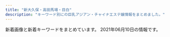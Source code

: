 ```yaml
---
title: "新大久保・高田馬場・目白"
description: "キーワード別にの巨乳アジアン・チャイナエステ嬢情報をまとめました。"
---
```


新着画像と新着キーワードをまとめています。
2021年06月10日の情報です。

<DmmAffiliateIns />
<KeywordTable
  shops={
    [
    {
        "img_links": [
            "https://static.wixstatic.com/media/71aabe_7fde48e91203411687f75bf66049b810~mv2.jpg",
            "https://static.wixstatic.com/media/80a184_a8e12af9159e4af2bbd2cf724caf4e6a~mv2.jpeg",
            "https://static.wixstatic.com/media/80a184_60e3e10d71c6473ca82f313fefc49773~mv2.png",
            "https://static.wixstatic.com/media/80a184_fc46eb4762dc45d5aaded3823ed9ff89~mv2.png",
            "https://static.wixstatic.com/media/80a184_126746405a7f40f191a12f71b777ea41~mv2.png",
            "https://static.wixstatic.com/media/80a184_ec567299218a41eeb0cb491d6a584398~mv2.png",
            "https://static.wixstatic.com/media/80a184_f4cca0709e8a42dfbc72e26393934723~mv2.jpg",
            "https://static.wixstatic.com/media/80a184_9dc0d14b20d54a71a6cb9f57217e8a32~mv2.png",
            "https://static.wixstatic.com/media/80a184_5208b825bc574a8e8c38cfed61640f7b~mv2.png",
            "https://static.wixstatic.com/media/80a184_d01c61ede293427e90b1ce25be8720c0~mv2.png",
            "https://static.wixstatic.com/media/80a184_b70a2c117ac542f79ec2a2014b642be4~mv2.png",
            "https://static.wixstatic.com/media/80a184_6f8a99a76cfa4e8cb6871f8cdc4667f5~mv2.png",
            "https://static.wixstatic.com/media/80a184_37c7b495532e44808fa932ada8728921~mv2.png",
            "https://static.wixstatic.com/media/80a184_685d8785c64448469efbaecd356f0615~mv2.jpg"
        ],
        "keywords": {},
        "url": "https://tsukinohana88.wixsite.com/index",
        "name": "\u6708\u306e\u82b1",
        "station": "JR\u65b0\u5927\u4e45\u4fdd\u99c5"
    },
    {
        "url": "http://www.harunoyume.com/",
        "img_links": [
            "http://www.harunoyume.com/images/discount.jpg",
            "http://www.harunoyume.com/images/service-image.jpg",
            "http://www.harunoyume.com/images/campaign.jpg",
            "http://www.harunoyume.com/images/covergirl.jpg"
        ],
        "name": "\u6625\u306e\u5922",
        "station": "JR\u65b0\u5927\u4e45\u4fdd\u99c5",
        "keywords": {}
    },
    {
        "img_links": [
            "http://pretty.este.work/hana.jpg",
            "http://pretty.este.work/nana.jpg",
            "http://pretty.este.work/2.jpg",
            "http://pretty.este.work/up.jpg",
            "http://pretty.este.work/news.jpg",
            "http://pretty.este.work/staff_t.jpg",
            "http://pretty.este.work/sakura.jpg",
            "http://pretty.este.work/head.jpg",
            "http://pretty.este.work/sayurin.jpg",
            "http://pretty.este.work/int1.png",
            "http://pretty.este.work/1.jpg",
            "http://pretty.este.work/interior_t.jpg",
            "http://pretty.este.work/4.jpg",
            "http://pretty.este.work/tg.jpg",
            "http://pretty.este.work/3.jpg",
            "http://pretty.este.work/rec1.png",
            "http://pretty.este.work/rec2.png",
            "http://pretty.este.work/ayumi.jpg"
        ],
        "url": "http://pretty.este.work/",
        "name": "Pretty \uff5e\u30d7\u30ea\u30c6\u30a3\u30fc\uff5e",
        "keywords": {},
        "station": "JR\u9ad8\u7530\u99ac\u5834\u99c5"
    },
    {
        "img_links": [
            "http://www.china-es.info/img/nana2.jpg",
            "http://www.china-es.info/images/sys1.jpg",
            "http://www.china-es.info/images/sys2.jpg",
            "http://www.china-es.info/images/news.jpg",
            "http://www.china-es.info/img/ringo1.jpg",
            "http://www.china-es.info/images/menu/top.jpg",
            "http://www.china-es.info/images/rec2.jpg",
            "http://www.china-es.info/images/head.jpg",
            "http://www.china-es.info/images/int4.jpg",
            "http://www.china-es.info/images/menu/interior.jpg",
            "http://www.china-es.info/images/int1.jpg",
            "http://www.china-es.info/images/mobile.jpg",
            "http://www.china-es.info/images/interior_t.jpg",
            "http://www.china-es.info/img/nana1.jpg",
            "http://www.china-es.info/images/staff_t.jpg",
            "http://www.china-es.info/images/int3.jpg",
            "http://www.china-es.info/images/menu/staff.jpg",
            "http://www.china-es.info/images/top.jpg",
            "http://www.china-es.info/images/rec1.jpg",
            "http://www.china-es.info/img/hibiki1.jpg",
            "http://www.china-es.info/images/sys3.jpg",
            "http://www.china-es.info/images/int2.jpg"
        ],
        "station": "JR\u9ad8\u7530\u99ac\u5834\u99c5\u65e9\u7a32\u7530\u53e3",
        "url": "http://www.china-es.info/",
        "keywords": {},
        "name": "Honey At Home \u30cf\u30cb\u30fc\u30a2\u30c3\u30c8\u30db\u30fc\u30e0"
    },
    {
        "keywords": {},
        "name": "\u697d\u5712",
        "img_links": [
            "http://massage-1.net/images/page_top.png",
            "http://massage-1.net/images/home/top.jpg",
            "http://massage-1.net/images/top/top_06.jpg",
            "http://massage-1.net/images/top/top_03.jpg",
            "http://massage-1.net/images/top/top_08.png",
            "http://massage-1.net/images/top/top_04.jpg",
            "http://massage-1.net/images/staff_image/staf_05a.jpg",
            "http://massage-1.net/images/top/top_02.jpg",
            "http://massage-1.net/images/top/top_01.jpg",
            "http://massage-1.net/images/top/top_05.jpg"
        ],
        "station": "JR\u9ad8\u7530\u99ac\u5834\u99c5\u65e9\u7a32\u7530\u53e3",
        "url": "http://massage-1.net/"
    },
    {
        "station": "JR\u9ad8\u7530\u99ac\u5834\u99c5",
        "img_links": [
            "http://www.aromaonly1.com/images/index_11.jpg",
            "http://www.aromaonly1.com/images/fanhui.png",
            "http://www.aromaonly1.com/uploads/5f4083d49285cbe64774b1bd70e86150.jpg",
            "http://www.aromaonly1.com/images/link_10.jpg",
            "http://www.aromaonly1.com/images/index_21.jpg",
            "http://www.aromaonly1.com/images/index_06.jpg",
            "http://www.aromaonly1.com/images/index_02.jpg",
            "http://www.aromaonly1.com/images/index_15.jpg",
            "http://www.aromaonly1.com/images/index_16.jpg",
            "http://www.aromaonly1.com/images/aromaonly1_468x60.png",
            "http://www.aromaonly1.com/images/index_05.jpg",
            "http://www.aromaonly1.com/images/index_03.jpg",
            "http://www.aromaonly1.com/images/service_11.jpg",
            "http://www.aromaonly1.com/images/index_19.jpg",
            "http://www.aromaonly1.com/images/index_08.jpg",
            "http://www.aromaonly1.com/uploads/66dc68de1f9c001b6f15d52303314efc.jpg",
            "http://www.aromaonly1.com/images/index_01.jpg",
            "http://www.aromaonly1.com/uploads/56e94a67d1aa4ea89d5f2064a387ab96.jpg",
            "http://www.aromaonly1.com/uploads/8e9e8b4d89b256773f17dff61368328c.jpg",
            "http://www.aromaonly1.com/images/index_17.jpg",
            "http://www.aromaonly1.com/images/service_10.jpg",
            "http://www.aromaonly1.com/uploads/b43afdf6c0db7020b472f89b05664984.jpg",
            "http://www.aromaonly1.com/uploads/015cba9c432d730d26583fe998534fa6.jpg",
            "http://www.aromaonly1.com/images/index_07.jpg",
            "http://www.aromaonly1.com/images/girls_10.jpg",
            "http://www.aromaonly1.com/uploads/0d74a4af5e268e3562daa56048c13906.jpg",
            "http://www.aromaonly1.com/uploads/e01fa669285bc99ba782abfd90a08bb2.jpg",
            "http://www.aromaonly1.com/images/interior_10.jpg",
            "http://www.aromaonly1.com/images/index_20.jpg",
            "http://www.aromaonly1.com/uploads/3e6ede4dd71b9611bfc0fc01fff82057.jpg",
            "http://www.aromaonly1.com/images/index_14.jpg",
            "http://www.aromaonly1.com/uploads/ac75f516de3602f2ed5de1d9e2383a35.jpg",
            "http://www.aromaonly1.com/images/index_04.jpg",
            "http://www.aromaonly1.com/uploads/2f5941103973429d3981087968a845a3.jpg",
            "http://www.aromaonly1.com/images/index_12.jpg",
            "http://www.aromaonly1.com/uploads/18799c1985ca7d1cd026808323ec51c2.jpg",
            "http://www.aromaonly1.com/uploads/39a20c0f1405de5aa73fad53492e41be.jpg",
            "http://www.aromaonly1.com/images/index_18.jpg",
            "http://www.aromaonly1.com/uploads/c24b4a66b959c50d941c227e2167e47a.jpg",
            "http://www.aromaonly1.com/my_work/images/pic1.png"
        ],
        "keywords": {
            "C": 3,
            "88": 3,
            "E": 2,
            "86": 4,
            "D": 2
        },
        "url": "http://www.aromaonly1.com/",
        "name": "NEW ONLY ONE"
    },
    {
        "url": "http://tkoi.work/",
        "keywords": {},
        "img_links": [
            "http://tkoi.work/sp/images/head.jpg",
            "http://tkoi.work/sp/images/tel.jpg",
            "http://tkoi.work/sp/menu/staff.jpg",
            "http://tkoi.work/images/ta.jpg",
            "http://tkoi.work/images/b3.jpg",
            "http://tkoi.work/images/1.jpg",
            "http://tkoi.work/images/main_footer.jpg",
            "http://tkoi.work/sp/images/int1.png",
            "http://tkoi.work/images/int2.png",
            "http://tkoi.work/img/koko1.jpg",
            "http://tkoi.work/sp/images/news.jpg",
            "http://tkoi.work/sp/img/koko1.jpg",
            "http://tkoi.work/sp/images/interior_t.png",
            "http://tkoi.work/sp/images/ac2.png",
            "http://tkoi.work/sp/images/ac1.jpg",
            "http://tkoi.work/sp/images/rec1.png",
            "http://tkoi.work/sp/img/riri1.jpg",
            "http://tkoi.work/sp/images/info.png",
            "http://tkoi.work/images/b1.jpg",
            "http://tkoi.work/images/staff_t.jpg",
            "http://tkoi.work/sp/img/ai1.jpg",
            "http://tkoi.work/sp/images/int2.png",
            "http://tkoi.work/images/news.png",
            "http://tkoi.work/img/ai1.jpg",
            "http://tkoi.work/sp/images/staff_t.png",
            "http://tkoi.work/images/sys2.png",
            "http://tkoi.work/sp/images/footer.png",
            "http://tkoi.work/img/riri1.jpg",
            "http://tkoi.work/images/sys1.png",
            "http://tkoi.work/sp/images/sys.png",
            "http://tkoi.work/images/s1.png",
            "http://tkoi.work/images/interior_t.jpg",
            "http://tkoi.work/images/4.jpg",
            "http://tkoi.work/img/mika1.jpg",
            "http://tkoi.work/images/int1.png",
            "http://tkoi.work/sp/images/info_t.jpg",
            "http://tkoi.work/sp/images/3.jpg",
            "http://tkoi.work/images/main_top.jpg",
            "http://tkoi.work/images/sm.jpg",
            "http://tkoi.work/images/head.jpg",
            "http://tkoi.work/sp/img/mika1.jpg",
            "http://tkoi.work/sp/images/1.jpg",
            "http://tkoi.work/sp/images/rec2.png",
            "http://tkoi.work/images/b2.jpg",
            "http://tkoi.work/images/mobile.jpg",
            "http://tkoi.work/sp/images/4.jpg",
            "http://tkoi.work/sp/images/newsb.png",
            "http://tkoi.work/images/2.jpg",
            "http://tkoi.work/sp/images/2.jpg",
            "http://tkoi.work/images/3.jpg",
            "http://tkoi.work/sp/menu/top.jpg"
        ],
        "station": "JR\u9ad8\u7530\u99ac\u5834\u99c5\u65e9\u7a32\u7530\u53e3",
        "name": "\u604b"
    },
    {
        "keywords": {},
        "url": "http://p-aroma.work/",
        "station": "JR\u5927\u4e45\u4fdd\u99c5\u5317\u53e3",
        "name": "\u7652\u3057\u306e\u51fa\u4f1a\u3044",
        "img_links": [
            "http://p-aroma.work/images/2.jpg",
            "http://p-aroma.work/images/3.jpg",
            "http://p-aroma.work/images/s1.png",
            "http://p-aroma.work/images/staff_t.png",
            "http://p-aroma.work/staff/kasumi.jpg",
            "http://p-aroma.work/images/s1.jpg",
            "http://p-aroma.work/img/rina1.png",
            "http://p-aroma.work/img/ayaka1.png",
            "http://p-aroma.work/images/int1.png",
            "http://p-aroma.work/staff/rina.jpg",
            "http://p-aroma.work/images/6.jpg",
            "http://p-aroma.work/images/7.jpg",
            "http://p-aroma.work/images/head.jpg",
            "http://p-aroma.work/images/interior_t.png",
            "http://p-aroma.work/img/kasumi1.png",
            "http://p-aroma.work/images/mobile.jpg",
            "http://p-aroma.work/staff/ayaka.jpg",
            "http://p-aroma.work/img/mirai1.png",
            "http://p-aroma.work/img/mayu1.png",
            "http://p-aroma.work/images/sys.png",
            "http://p-aroma.work/staff/haru.jpg",
            "http://p-aroma.work/images/s2.jpg",
            "http://p-aroma.work/images/int2.png",
            "http://p-aroma.work/img/haru1.png",
            "http://p-aroma.work/staff/mayu.jpg",
            "http://p-aroma.work/images/1.jpg",
            "http://p-aroma.work/staff/mirai.jpg",
            "http://p-aroma.work/images/4.jpg",
            "http://p-aroma.work/images/tel.jpg",
            "http://p-aroma.work/images/news.jpg"
        ]
    },
    {
        "station": "JR\u65b0\u5927\u4e45\u4fdd\u99c5",
        "img_links": [
            "http://www.enchuen.com/images/img_service02.png",
            "http://www.enchuen.com/images/h2_link01.png",
            "http://www.enchuen.com/images/interior02_s.jpg",
            "http://www.enchuen.com/images/img_aromaoil.png",
            "http://www.enchuen.com/images/h2_twitter.png",
            "http://www.enchuen.com/images/mess_footer.png",
            "http://www.enchuen.com/images/ban-tel.png",
            "http://www.enchuen.com/images/q_qa.png",
            "http://www.enchuen.com/images/h2_information.png",
            "http://www.enchuen.com/images/therapist_yume_s.jpg",
            "http://www.enchuen.com/images/therapist_noa.jpg",
            "http://www.enchuen.com/images/btn_gnavi03_no.png",
            "http://www.enchuen.com/images/therapist_yona_s.jpg",
            "http://www.enchuen.com/images/therapist_kaori.jpg",
            "http://www.enchuen.com/images/btn_gnavi05_no.png",
            "http://www.enchuen.com/images/interior01.jpg",
            "http://www.enchuen.com/images/h2_alliancegide.png",
            "http://www.enchuen.com/images/img_service07.png",
            "http://www.enchuen.com/images/top_slider1.jpg",
            "http://www.enchuen.com/images/h2_contact.png",
            "http://www.enchuen.com/images/btn_gnavi01_no.png",
            "http://www.enchuen.com/images/pagetop.png",
            "http://www.enchuen.com/images/a_qa.png",
            "http://www.enchuen.com/images/img_slider03.png",
            "http://www.enchuen.com/images/tw_footer.png",
            "http://www.enchuen.com/images/h2_alltherapist.png",
            "http://www.enchuen.com/images/h2_instagam.png",
            "http://www.enchuen.com/images/img_slider02.png",
            "http://www.enchuen.com/images/therapist_yume.jpg",
            "http://www.enchuen.com/images/img_service06.png",
            "http://www.enchuen.com/images/therapist_kaori_s.jpg",
            "http://www.enchuen.com/images/top_slider6.jpg",
            "http://www.enchuen.com/images/btn_gnavi04_no.png",
            "http://www.enchuen.com/images/h2_servicecontents.png",
            "http://www.enchuen.com/images/btn_gnavi06_no.png",
            "http://www.enchuen.com/images/icon_eng.png",
            "http://www.enchuen.com/images/h2_qa.png",
            "http://www.enchuen.com/images/top_slider4.jpg",
            "http://www.enchuen.com/images/h2_alliancegide2.png",
            "http://www.enchuen.com/images/therapist_noa_s.jpg",
            "http://www.enchuen.com/images/img_slider01.png",
            "http://www.enchuen.com/images/h2_linkban.png",
            "http://www.enchuen.com/images/mail_header.png",
            "http://www.enchuen.com/images/interior04.jpg",
            "http://www.enchuen.com/images/interior04_s.jpg",
            "http://www.enchuen.com/images/top_slider2.jpg",
            "http://www.enchuen.com/images/btn_gnavi02_no.png",
            "http://www.enchuen.com/images/icon_chi.png",
            "http://www.enchuen.com/images/top_slider5.jpg",
            "http://www.enchuen.com/images/interior03.jpg",
            "http://www.enchuen.com/images/tel_header.png",
            "http://www.enchuen.com/images/interior03_s.jpg",
            "http://www.enchuen.com/images/tw_header.png",
            "http://www.enchuen.com/images/img_service03.png",
            "http://www.enchuen.com/images/ins_footer.png",
            "http://www.enchuen.com/images/therapist_yona.jpg",
            "http://www.enchuen.com/images/ins_header.png",
            "http://www.enchuen.com/images/img_service04.png",
            "http://www.enchuen.com/images/img_service01.png",
            "http://www.enchuen.com/images/img_service05.png",
            "http://www.enchuen.com/images/img_comimgsoon.jpg",
            "http://www.enchuen.com/images/interior02.jpg",
            "http://www.enchuen.com/images/top_slider3.jpg",
            "http://www.enchuen.com/images/interior01_s.jpg"
        ],
        "url": "http://www.enchuen.com/",
        "keywords": {
            "C": 4
        },
        "name": "\u7e01\u4e2d\u7e01\uff5e\u3048\u3093\u3061\u3085\u3046\u3048\u3093\uff5e"
    },
    {
        "keywords": {
            "G": 1,
            "C": 39,
            "\u30c0\u30a4\u30ca\u30de\u30a4\u30c8": 1,
            "E": 4
        },
        "url": "https://est-hana.com/",
        "img_links": [
            "https://est-hana.com/img/girl/main/smain110138adcf1cf026681bfa9a408199a21890.jpg",
            "https://est-hana.com/img/material/accsess_picter2.jpg",
            "https://est-hana.com/img/girl/pickup/pickup20190121202926.jpg",
            "https://est-hana.com/img/girl/list/s173_list.jpg",
            "https://est-hana.com/img/girl/list/sface193e3a7504f14e2050f14cb6782d72bb46c.jpg",
            "https://est-hana.com/img/girl/pickup/topgirl20180526173824.png",
            "https://est-hana.com/img/girl/thumb/s173_1.jpg",
            "https://est-hana.com/img/material/detailwaku.png",
            "https://est-hana.com/img/girl/list/slist189e9ae2d8752cd8b9474ebd62df9909f9b.jpg",
            "https://est-hana.com/img/girl/thumb/s77_1.jpg",
            "https://est-hana.com/img/material/hosi4.png",
            "https://est-hana.com/img/girl/main/s86_1.jpg",
            "https://est-hana.com/img/material/w4.png",
            "https://est-hana.com/img/girl/main/s180_1.jpg",
            "https://est-hana.com/img/material/massap5.jpg",
            "https://est-hana.com/img/material/d10.png",
            "https://est-hana.com/img/girl/list/s163_list.jpg",
            "https://est-hana.com/img/material/topflashimg1.jpg",
            "https://est-hana.com/img/girl/thumb/s86_1.jpg",
            "https://est-hana.com/img/whatnew/20200304.jpg",
            "https://est-hana.com/img/girl/pickup/pickup20190118192257.jpg",
            "https://est-hana.com/img/girl/list/sface190e7f2a11706f93c08ab1eb76c57c0a501.jpg",
            "https://est-hana.com/img/girl/thumb/smain1102404ef9fc79e2a0a04d64b621c22a0c77.jpg",
            "https://est-hana.com/img/girl/pickup/topgirl20180308214256.png",
            "https://est-hana.com/img/girl/list/s180_list.jpg",
            "https://est-hana.com/img/girl/list/s139_list.jpg",
            "https://est-hana.com/img/material/day.png",
            "https://est-hana.com/img/material/gm1_rollout.png",
            "https://est-hana.com/img/girl/pickup/pickup20180526173711.jpg",
            "https://est-hana.com/img/girl/pickup/pickup20190227121102.jpg",
            "https://est-hana.com/img/girl/list/s86_list.jpg",
            "https://est-hana.com/img/material/top_t2.png",
            "https://est-hana.com/img/girl/pickup/pickup20180830201105.jpg",
            "https://est-hana.com/img/material/massap6.jpg",
            "https://est-hana.com/img/material/massap1.jpg",
            "https://est-hana.com/img/girl/pickup/pickup20181218104555.jpg",
            "https://est-hana.com/img/girl/list/sface189e9ae2d8752cd8b9474ebd62df9909f9b.jpg",
            "https://est-hana.com/img/girl/main/smain1911ec56c0d5cc68365ea11e2e52a40272d8.jpg",
            "https://est-hana.com/img/girl/pickup/topgirl20161016054301.png",
            "https://est-hana.com/img/girl/main/smain184149673a0eecbfdaab27d1a016ce6f4281.jpg",
            "https://est-hana.com/img/whatnew/20200401_mask.jpg",
            "https://est-hana.com/img/girl/thumb/s75_1.jpg",
            "https://est-hana.com/img/girl/list/sface191ec56c0d5cc68365ea11e2e52a40272d8.jpg",
            "https://est-hana.com/img/girl/main/smain1901e7f2a11706f93c08ab1eb76c57c0a501.jpg",
            "https://est-hana.com/img/material/massap2.jpg",
            "https://est-hana.com/img/girl/list/slist2012ba9beda1a19f1ba57dcc87485d57321.jpg",
            "https://est-hana.com/img/girl/list/slist18449673a0eecbfdaab27d1a016ce6f4281.jpg",
            "https://est-hana.com/img/girl/list/s180_face.jpg",
            "https://est-hana.com/img/girl/list/sface18449673a0eecbfdaab27d1a016ce6f4281.jpg",
            "https://est-hana.com/img/girl/list/sface110404ef9fc79e2a0a04d64b621c22a0c77.jpg",
            "https://est-hana.com/img/material/click_tel_btn.png",
            "https://est-hana.com/img/material/top_t4.png",
            "https://est-hana.com/img/material/returnbtn.png",
            "https://est-hana.com/img/girl/list/slist8365230fc40840a020ba3ed47600db4b4a.jpg",
            "https://est-hana.com/img/material/photorenew5.jpg",
            "https://est-hana.com/img/girl/thumb/smain1901e7f2a11706f93c08ab1eb76c57c0a501.jpg",
            "https://est-hana.com/img/girl/main/smain1871110bf62c88dcefca310cdc127f9b11f2.jpg",
            "https://est-hana.com/img/material/gm6_rollout.png",
            "https://est-hana.com/img/material/age.png",
            "https://est-hana.com/img/girl/pickup/pickup20191214162524.jpg",
            "https://est-hana.com/img/material/top_t3.png",
            "https://est-hana.com/img/girl/thumb/s77_2.jpg",
            "https://est-hana.com/img/girl/list/s173_face.jpg",
            "https://est-hana.com/img/girl/pickup/topgirl20140502225842.png",
            "https://est-hana.com/img/girl/thumb/smain1911ec56c0d5cc68365ea11e2e52a40272d8.jpg",
            "https://est-hana.com/img/girl/main/s173_1.jpg",
            "https://est-hana.com/img/material/photorenew1.jpg",
            "https://est-hana.com/img/material/infopanel.png",
            "https://est-hana.com/img/material/gm3_rollout.png",
            "https://est-hana.com/img/whatnew/20200401min60.jpg",
            "https://est-hana.com/img/material/top_twitter.png",
            "https://est-hana.com/img/girl/list/s75_list.jpg",
            "https://est-hana.com/img/girl/pickup/topgirl20180908131653.png",
            "https://est-hana.com/img/girl/list/s88_face.jpg",
            "https://est-hana.com/img/material/photorenew2rev1.jpg",
            "https://est-hana.com/img/material/staff_t1.png",
            "https://est-hana.com/img/girl/list/sface187386757ea62d773ca58e2457fc23b8e13.jpg",
            "https://est-hana.com/img/girl/list/s75_face.jpg",
            "https://est-hana.com/img/girl/thumb/s88_1.jpg",
            "https://est-hana.com/img/material/gm4_rollout.png",
            "https://est-hana.com/img/material/massap3.jpg",
            "https://est-hana.com/img/girl/thumb/smain110138adcf1cf026681bfa9a408199a21890.jpg",
            "https://est-hana.com/img/girl/thumb/smain18725b09cd881b1f036f9f4970616c10b474.jpg",
            "https://est-hana.com/img/girl/list/s88_list.jpg",
            "https://est-hana.com/img/girl/list/s77_face.jpg",
            "https://est-hana.com/img/girl/thumb/smain1931e3a7504f14e2050f14cb6782d72bb46c.jpg",
            "https://est-hana.com/img/girl/list/s77_list.jpg",
            "https://est-hana.com/img/material/photorenew4.jpg",
            "https://est-hana.com/img/girl/pickup/topgirl20141227182718.png",
            "https://est-hana.com/img/material/top_t2_img_rev2.jpg",
            "https://est-hana.com/img/material/systme_t1.png",
            "https://est-hana.com/img/girl/thumb/smain197153ce52e0264e81a8a42e5d3c84dd833e.jpg",
            "https://est-hana.com/img/girl/list/slist191ec56c0d5cc68365ea11e2e52a40272d8.jpg",
            "https://est-hana.com/img/girl/main/s75_1.jpg",
            "https://est-hana.com/img/girl/list/sface201dc74ab8dea78d771771d5fda7bccc989.jpg",
            "https://est-hana.com/img/girl/list/sface199a8b144d9cbd006fc9dffdf23ad77de07.jpg",
            "https://est-hana.com/img/material/staffdetail_t1.png",
            "https://est-hana.com/img/girl/pickup/pickup20190528135649.jpg",
            "https://est-hana.com/img/girl/thumb/s180_1.jpg",
            "https://est-hana.com/img/girl/thumb/s139_1.jpg",
            "https://est-hana.com/img/girl/list/sface8365230fc40840a020ba3ed47600db4b4a.jpg",
            "https://est-hana.com/img/material/sys_course3_rev1.png",
            "https://est-hana.com/img/girl/main/smain197153ce52e0264e81a8a42e5d3c84dd833e.jpg",
            "https://est-hana.com/img/girl/thumb/smain1871110bf62c88dcefca310cdc127f9b11f2.jpg",
            "https://est-hana.com/img/material/top_t6.png",
            "https://est-hana.com/img/girl/thumb/smain184249673a0eecbfdaab27d1a016ce6f4281.jpg",
            "https://est-hana.com/img/camp/camp20210601.png",
            "https://est-hana.com/img/material/sframe2014.png",
            "https://est-hana.com/img/girl/thumb/smain1912da4fa2da2e801312734721e1a44d8e19.jpg",
            "https://est-hana.com/img/girl/list/slist19753ce52e0264e81a8a42e5d3c84dd833e.jpg",
            "https://est-hana.com/img/girl/list/sface19753ce52e0264e81a8a42e5d3c84dd833e.jpg",
            "https://est-hana.com/img/material/massap7.jpg",
            "https://est-hana.com/img/material/staff_t1rev1.png",
            "https://est-hana.com/img/material/sys_etc.png",
            "https://est-hana.com/img/girl/main/s77_1.jpg",
            "https://est-hana.com/img/girl/list/slist193a69a1a063a3159e298d18b691542266d.jpg",
            "https://est-hana.com/img/girl/thumb/smain1902e7f2a11706f93c08ab1eb76c57c0a501.jpg",
            "https://est-hana.com/img/girl/main/s88_1.jpg",
            "https://est-hana.com/img/girl/list/slist19053cc33bb85f739f63e84c2ae2c41c2eb.jpg",
            "https://est-hana.com/img/girl/list/slist187110f9d5212fd19d8b8410ec6bff294e6.jpg",
            "https://est-hana.com/img/girl/thumb/s77_3.jpg",
            "https://est-hana.com/img/material/photorenew3.jpg",
            "https://est-hana.com/img/girl/thumb/s173_2.jpg",
            "https://est-hana.com/img/girl/pickup/pickup20190118192153.jpg",
            "https://est-hana.com/img/girl/list/slist110d5ce8a5906e2cdaf90af47c9395e0dff.jpg",
            "https://est-hana.com/img/material/month.png",
            "https://est-hana.com/img/girl/pickup/pickup20141227182613.jpeg",
            "https://est-hana.com/img/girl/thumb/smain19725e2ed7efe2de621955e09d12295a13ee.jpg",
            "https://est-hana.com/img/girl/pickup/topgirl20190528141109.png",
            "https://est-hana.com/img/girl/pickup/topgirl20140510202547.png",
            "https://est-hana.com/img/girl/pickup/pickup20191208191053.jpg",
            "https://est-hana.com/img/material/sys_course1_rev2.png",
            "https://est-hana.com/img/girl/thumb/smain1891e9ae2d8752cd8b9474ebd62df9909f9b.jpg",
            "https://est-hana.com/img/girl/list/slist199a8b144d9cbd006fc9dffdf23ad77de07.jpg",
            "https://est-hana.com/img/material/top_t5.png",
            "https://est-hana.com/img/girl/main/smain1891e9ae2d8752cd8b9474ebd62df9909f9b.jpg",
            "https://est-hana.com/img/material/accsess_station.png",
            "https://est-hana.com/img/girl/main/smain1931e3a7504f14e2050f14cb6782d72bb46c.jpg",
            "https://est-hana.com/img/girl/list/s139_face.jpg",
            "https://est-hana.com/img/material/gm5_rollout.png",
            "https://est-hana.com/img/girl/thumb/smain1913da4fa2da2e801312734721e1a44d8e19.jpg",
            "https://est-hana.com/img/material/sys_option.png",
            "https://est-hana.com/img/girl/list/s163_face.jpg",
            "https://est-hana.com/img/material/massap4.jpg",
            "https://est-hana.com/img/material/systme_t2.png",
            "https://est-hana.com/img/material/line1.png",
            "https://est-hana.com/img/material/sys_course2_rev2.png",
            "https://est-hana.com/img/material/hosi5.png",
            "https://est-hana.com/img/girl/main/s139_1.jpg",
            "https://est-hana.com/img/girl/list/s86_face.jpg",
            "https://est-hana.com/img/girl/thumb/smain184149673a0eecbfdaab27d1a016ce6f4281.jpg",
            "https://est-hana.com/img/girl/thumb/smain193281777917c863b2cd265723b9cb5a3c32.jpg",
            "https://est-hana.com/img/material/massa_t1.png",
            "https://est-hana.com/img/material/m6.png",
            "https://est-hana.com/img/material/gm2_rollout.png"
        ],
        "station": "JR\u5927\u4e45\u4fdd\u99c5\u5317\u53e3",
        "name": "\u82b1"
    },
    {
        "img_links": [
            "http://aes-salon.com/scdl/staff/10731.jpg",
            "http://aes-salon.com/img/access/road2.jpg",
            "http://aes-salon.com/img/ttl_staff.png",
            "http://aes-salon.com/scdl/staff/10571mb.jpg",
            "http://aes-salon.com/scdl/staff/10691.jpg",
            "http://aes-salon.com/scdl/staff/10341.jpg",
            "http://aes-salon.com/scdl/staff/10122.jpg",
            "http://aes-salon.com/scdl/staff/10591mb.jpg",
            "http://aes-salon.com/scdl/staff/10651.jpg",
            "http://aes-salon.com/scdl/staff/10471.jpg",
            "http://aes-salon.com/img/ttl_att.png",
            "http://aes-salon.com/scdl/staff/10501.jpg",
            "http://aes-salon.com/scdl/staff/10291mb.jpg",
            "http://aes-salon.com/scdl/staff/10621mb.jpg",
            "http://aes-salon.com/scdl/staff/10701mb.jpg",
            "http://aes-salon.com/img/access/road1.jpg",
            "http://aes-salon.com/scdl/staff/10562.jpg",
            "http://aes-salon.com/img/access/road4.jpg",
            "http://aes-salon.com/scdl/staff/10721.jpg",
            "http://aes-salon.com/img/ttl_mobile.jpg",
            "http://aes-salon.com/scdl/staff/10631mb.jpg",
            "http://aes-salon.com/scdl/staff/10121mb.jpg",
            "http://aes-salon.com/scdl/staff/10091.jpg",
            "http://aes-salon.com/scdl/staff/10462.jpg",
            "http://aes-salon.com/scdl/staff/10441.jpg",
            "http://aes-salon.com/scdl/staff/10502.jpg",
            "http://aes-salon.com/scdl/staff/10691mb.jpg",
            "http://aes-salon.com/scdl/staff/10511mb.jpg",
            "http://aes-salon.com/scdl/staff/10092.jpg",
            "http://aes-salon.com/img/access/roaddm.png",
            "http://aes-salon.com/scdl/staff/10721mb.jpg",
            "http://aes-salon.com/i/files/homeimg.jpg",
            "http://aes-salon.com/scdl/staff/10411mb.jpg",
            "http://aes-salon.com/scdl/staff/10291.jpg",
            "http://aes-salon.com/scdl/staff/10661mb.jpg",
            "http://aes-salon.com/scdl/staff/10711.jpg",
            "http://aes-salon.com/scdl/staff/10731mb.jpg",
            "http://aes-salon.com/scdl/staff/10121.jpg",
            "http://aes-salon.com/pic/top2.jpg",
            "http://aes-salon.com/scdl/staff/10641.jpg",
            "http://aes-salon.com/scdl/staff/10561mb.jpg",
            "http://aes-salon.com/scdl/staff/10601.jpg",
            "http://aes-salon.com/pic/top1.jpg",
            "http://aes-salon.com/scdl/staff/10661.jpg",
            "http://aes-salon.com/scdl/staff/10694.jpg",
            "http://aes-salon.com/scdl/staff/10601mb.jpg",
            "http://aes-salon.com/scdl/staff/10292.jpg",
            "http://aes-salon.com/pic/head.jpg",
            "http://aes-salon.com/scdl/staff/10693.jpg",
            "http://aes-salon.com/scdl/staff/10671mb.jpg",
            "http://aes-salon.com/scdl/staff/10091mb.jpg",
            "http://aes-salon.com/scdl/staff/10592.jpg",
            "http://aes-salon.com/img/system/campaign.jpg",
            "http://aes-salon.com/scdl/staff/10461.jpg",
            "http://aes-salon.com/scdl/staff/10351.jpg",
            "http://aes-salon.com/scdl/staff/10083.jpg",
            "http://aes-salon.com/scdl/staff/10412.jpg",
            "http://aes-salon.com/img/ttl_bekan.jpg",
            "http://aes-salon.com/scdl/staff/10641mb.jpg",
            "http://aes-salon.com/scdl/staff/10081mb.jpg",
            "http://aes-salon.com/scdl/staff/10341mb.jpg",
            "http://aes-salon.com/scdl/staff/10701.jpg",
            "http://aes-salon.com/img/access/road3.jpg",
            "http://aes-salon.com/scdl/staff/10081.jpg",
            "http://aes-salon.com/img/ttl_sister.png",
            "http://aes-salon.com/scdl/staff/10082.jpg",
            "http://aes-salon.com/scdl/staff/10711mb.jpg",
            "http://aes-salon.com/scdl/staff/10692.jpg",
            "http://aes-salon.com/scdl/staff/10461mb.jpg",
            "http://aes-salon.com/scdl/staff/10571.jpg",
            "http://aes-salon.com/scdl/staff/10671.jpg",
            "http://aes-salon.com/scdl/staff/10411.jpg",
            "http://aes-salon.com/scdl/staff/10631.jpg",
            "http://aes-salon.com/scdl/staff/10563.jpg",
            "http://aes-salon.com/img/ttl_nouka.jpg",
            "http://aes-salon.com/scdl/staff/10621.jpg",
            "http://aes-salon.com/scdl/staff/10441mb.jpg",
            "http://aes-salon.com/scdl/staff/10472.jpg",
            "http://aes-salon.com/img/ttl_attbnr.jpg",
            "http://aes-salon.com/scdl/staff/10342.jpg",
            "http://aes-salon.com/scdl/staff/10591.jpg",
            "http://aes-salon.com/scdl/staff/10602.jpg",
            "http://aes-salon.com/scdl/staff/10501mb.jpg",
            "http://aes-salon.com/scdl/staff/10471mb.jpg",
            "http://aes-salon.com/scdl/staff/10651mb.jpg",
            "http://aes-salon.com/scdl/staff/10351mb.jpg",
            "http://aes-salon.com/scdl/staff/10511.jpg",
            "http://aes-salon.com/scdl/staff/10561.jpg"
        ],
        "url": "http://aes-salon.com/",
        "keywords": {
            "C": 38
        },
        "station": "JR\u5927\u4e45\u4fdd\u99c5\u5317\u53e3",
        "name": "Lovely Heart"
    },
    {
        "url": "http://familiar.ests.jp/",
        "name": "\u99ac\u5834one",
        "station": "JR\u9ad8\u7530\u99ac\u5834\u99c5\u65e9\u7a32\u7530\u53e3",
        "keywords": {
            "C": 14,
            "83": 3,
            "86": 3
        },
        "img_links": [
            "http://familiar.ests.jp/images/s_staff.png",
            "http://familiar.ests.jp/photos/sites/33/2019/07/2019073009094778.jpg",
            "http://familiar.ests.jp/photos/sites/33/2020/10/2020101901153954.jpg",
            "http://familiar.ests.jp/photos/sites/33/2019/09/2019092718554568.jpg",
            "http://familiar.ests.jp/photos/sites/33/2020/10/2020101409554799.jpg",
            "http://familiar.ests.jp/photos/sites/33/2019/09/2019092718570723.jpg",
            "http://familiar.ests.jp/images/mobile.jpg",
            "http://familiar.ests.jp/images/bian.jpg",
            "http://familiar.ests.jp/images/s_link.png",
            "http://familiar.ests.jp/images/nei_bj1.png",
            "http://familiar.ests.jp/images/staff_bj4s.png",
            "http://familiar.ests.jp/images/service.jpg",
            "http://familiar.ests.jp/images/news.png",
            "http://familiar.ests.jp/images/staff_bj1s.png",
            "http://familiar.ests.jp/images/acc.png",
            "http://familiar.ests.jp/images/top.jpg",
            "http://familiar.ests.jp/photos/sites/33/2019/09/2019092318545965.jpg"
        ]
    },
    {
        "keywords": {},
        "url": "http://familiar.tyo.cm/",
        "img_links": [],
        "station": "JR\u65b0\u5927\u4e45\u4fdd\u99c5",
        "name": "Familiar\u30fb\u30d5\u30a1\u30df\u30ea\u30fc\u30a2"
    },
    {
        "station": "JR\u5927\u4e45\u4fdd\u99c5\u5317\u53e3",
        "img_links": [],
        "name": "Rabenda\u30fb\u30e9\u30d9\u30f3\u30c0\u30fc",
        "keywords": {},
        "url": "http://gogonoheya.ies.fun/"
    },
    {
        "url": "http://www.kity.work/",
        "img_links": [
            "http://www.kity.work/images/tel.jpg",
            "http://www.kity.work/images/interior_t.jpg",
            "http://www.kity.work/img/aoi2.jpg",
            "http://www.kity.work/images/up.jpg",
            "http://www.kity.work/staff/erina.jpg",
            "http://www.kity.work/images/7.jpg",
            "http://www.kity.work/staff/aoi.jpg",
            "http://www.kity.work/images/s1.png",
            "http://www.kity.work/img/aoi1.jpg",
            "http://www.kity.work/img/erina2.jpg",
            "http://www.kity.work/images/sys.jpg",
            "http://www.kity.work/images/news.jpg",
            "http://www.kity.work/images/s2.jpg",
            "http://www.kity.work/img/sara2.jpg",
            "http://www.kity.work/img/nana1.jpg",
            "http://www.kity.work/img/yuka1.jpg",
            "http://www.kity.work/images/s1.jpg",
            "http://www.kity.work/images/5.jpg",
            "http://www.kity.work/images/6.jpg",
            "http://www.kity.work/images/staff_t.jpg",
            "http://www.kity.work/staff/nana.jpg",
            "http://www.kity.work/images/3.jpg",
            "http://www.kity.work/images/1.jpg",
            "http://www.kity.work/staff/sara.jpg",
            "http://www.kity.work/images/ac2.jpg",
            "http://www.kity.work/img/erina1.jpg",
            "http://www.kity.work/images/head.jpg",
            "http://www.kity.work/staff/yuka.jpg",
            "http://www.kity.work/img/yuka2.jpg",
            "http://www.kity.work/img/sara1.jpg",
            "http://www.kity.work/images/int1.jpg",
            "http://www.kity.work/images/tg.jpg",
            "http://www.kity.work/images/int2.jpg"
        ],
        "station": "JR\u9ad8\u7530\u99ac\u5834\u99c5\u65e9\u7a32\u7530\u53e3",
        "name": "\u98a8\u96c5\u5802 \uff5e\u3075\u3046\u304c\u3069\u3046\uff5e",
        "keywords": {}
    },
    {
        "img_links": [
            "http://aes-treat.com/scdl/staff/11041mb.jpg",
            "http://aes-treat.com/scdl/staff/10681mb.jpg",
            "http://aes-treat.com/scdl/staff/10971mb.jpg",
            "http://aes-treat.com/img/ttl_att.png",
            "http://aes-treat.com/scdl/staff/10811mb.jpg",
            "http://aes-treat.com/scdl/staff/10171mb.jpg",
            "http://aes-treat.com/scdl/staff/11161mb.jpg",
            "http://aes-treat.com/scdl/staff/11162.jpg",
            "http://aes-treat.com/img/ttl_staff.png",
            "http://aes-treat.com/scdl/staff/10842.jpg",
            "http://aes-treat.com/img/ttl_mobile.jpg",
            "http://aes-treat.com/scdl/staff/11201mb.jpg",
            "http://aes-treat.com/scdl/staff/11101.jpg",
            "http://aes-treat.com/scdl/staff/10721mb.jpg",
            "http://aes-treat.com/scdl/staff/10721.jpg",
            "http://aes-treat.com/scdl/staff/10891.jpg",
            "http://aes-treat.com/img/ttl_attbnr.jpg",
            "http://aes-treat.com/scdl/staff/10941mb.jpg",
            "http://aes-treat.com/scdl/staff/10972.jpg",
            "http://aes-treat.com/scdl/staff/10651.jpg",
            "http://aes-treat.com/scdl/staff/11081mb.jpg",
            "http://aes-treat.com/pic/top1.jpg",
            "http://aes-treat.com/scdl/staff/10891mb.jpg",
            "http://aes-treat.com/scdl/staff/10171.jpg",
            "http://aes-treat.com/scdl/staff/11111mb.jpg",
            "http://aes-treat.com/scdl/staff/11161.jpg",
            "http://aes-treat.com/scdl/staff/11091mb.jpg",
            "http://aes-treat.com/img/ttl_nouka.jpg",
            "http://aes-treat.com/scdl/staff/11081.jpg",
            "http://aes-treat.com/scdl/staff/11091.jpg",
            "http://aes-treat.com/scdl/staff/11101mb.jpg",
            "http://aes-treat.com/scdl/staff/10861.jpg",
            "http://aes-treat.com/scdl/staff/11201.jpg",
            "http://aes-treat.com/scdl/staff/10771mb.jpg",
            "http://aes-treat.com/img/ttl_sister.png",
            "http://aes-treat.com/scdl/staff/10861mb.jpg",
            "http://aes-treat.com/scdl/staff/10901mb.jpg",
            "http://aes-treat.com/scdl/staff/11041.jpg",
            "http://aes-treat.com/scdl/staff/10651mb.jpg",
            "http://aes-treat.com/scdl/staff/10841mb.jpg",
            "http://aes-treat.com/scdl/staff/11121mb.jpg",
            "http://aes-treat.com/scdl/staff/10841.jpg",
            "http://aes-treat.com/scdl/staff/10681.jpg",
            "http://aes-treat.com/scdl/staff/10941.jpg",
            "http://aes-treat.com/scdl/staff/11151.jpg",
            "http://aes-treat.com/scdl/staff/11111.jpg",
            "http://aes-treat.com/scdl/staff/11051mb.jpg",
            "http://aes-treat.com/pic/head.jpg",
            "http://aes-treat.com/scdl/staff/10981mb.jpg",
            "http://aes-treat.com/scdl/staff/11191mb.jpg",
            "http://aes-treat.com/scdl/staff/11191.jpg",
            "http://aes-treat.com/scdl/staff/11051.jpg",
            "http://aes-treat.com/scdl/staff/11131.jpg",
            "http://aes-treat.com/i/files/homeimg.jpg",
            "http://aes-treat.com/scdl/staff/11121.jpg",
            "http://aes-treat.com/scdl/staff/11211.jpg",
            "http://aes-treat.com/pic/top2.jpg",
            "http://aes-treat.com/scdl/staff/10902.jpg",
            "http://aes-treat.com/img/system/campaign.jpg",
            "http://aes-treat.com/scdl/staff/10971.jpg",
            "http://aes-treat.com/scdl/staff/11211mb.jpg",
            "http://aes-treat.com/scdl/staff/11131mb.jpg",
            "http://aes-treat.com/scdl/staff/10811.jpg",
            "http://aes-treat.com/scdl/staff/10981.jpg",
            "http://aes-treat.com/scdl/staff/10771.jpg",
            "http://aes-treat.com/scdl/staff/11151mb.jpg",
            "http://aes-treat.com/scdl/staff/10901.jpg"
        ],
        "keywords": {
            "C": 37
        },
        "url": "http://aes-treat.com/",
        "station": "JR\u5927\u4e45\u4fdd\u99c5\u5317\u53e3",
        "name": "Lovely Heart \u5927\u4e45\u4fdd\u5225\u9928"
    },
    {
        "station": "\u65b0\u5927\u4e45\u4fdd\u99c5",
        "url": "http://www.e-candy.work/",
        "name": "Lui\uff5e\u30eb\u30a4\uff5e",
        "img_links": [
            "http://www.e-candy.work/images/int1.png",
            "http://www.e-candy.work/images/9.jpg",
            "http://www.e-candy.work/img/nana1.jpg",
            "http://www.e-candy.work/images/s1.png",
            "http://www.e-candy.work/images/sys1.jpg",
            "http://www.e-candy.work/img/haruka1.jpg",
            "http://www.e-candy.work/images/int2.png",
            "http://www.e-candy.work/img/aya1.jpg",
            "http://www.e-candy.work/images/staff_t.png",
            "http://www.e-candy.work/img/hana1.jpg",
            "http://www.e-candy.work/images/8.jpg",
            "http://www.e-candy.work/images/head.jpg",
            "http://www.e-candy.work/img/risa1.jpg",
            "http://www.e-candy.work/img/mimi1.jpg",
            "http://www.e-candy.work/images/11.jpg",
            "http://www.e-candy.work/images/1.jpg",
            "http://www.e-candy.work/images/sys2.jpg",
            "http://www.e-candy.work/images/6.jpg",
            "http://www.e-candy.work/images/info.png",
            "http://www.e-candy.work/images/mobile.jpg",
            "http://www.e-candy.work/images/sys3.png",
            "http://www.e-candy.work/img/miki1.jpg",
            "http://www.e-candy.work/img/rina1.jpg",
            "http://www.e-candy.work/images/newface.png",
            "http://www.e-candy.work/images/12.jpg",
            "http://www.e-candy.work/images/5.jpg",
            "http://www.e-candy.work/img/nami1.jpg",
            "http://www.e-candy.work/images/10.jpg",
            "http://www.e-candy.work/img/ai1.jpg",
            "http://www.e-candy.work/images/news.jpg",
            "http://www.e-candy.work/img/yui1.jpg",
            "http://www.e-candy.work/images/4.jpg",
            "http://www.e-candy.work/images/interior_t.png",
            "http://www.e-candy.work/images/3.jpg",
            "http://www.e-candy.work/images/tel.jpg",
            "http://www.e-candy.work/images/7.jpg"
        ],
        "keywords": {}
    },
    {
        "url": "http://esthe.top/",
        "img_links": [
            "http://esthe.top/images/staff_images/staff_010a.jpg",
            "http://esthe.top/images/index_02.jpg",
            "http://esthe.top/images/an_2_03.jpg",
            "http://esthe.top/images/staff_images/staff_04b.jpg",
            "http://esthe.top/images/an_2_05.jpg",
            "http://esthe.top/images/acs_ima/access-01.jpg",
            "http://esthe.top/images/demo/slider/tooltips/slide3.png",
            "http://esthe.top/images/demo/slider/tooltips/slide5.png",
            "http://esthe.top/images/an_1_05.jpg",
            "http://esthe.top/images/demo/slider/tooltips/slide4.png",
            "http://esthe.top/images/an_2_04.jpg",
            "http://esthe.top/images/an_2_07.jpg",
            "http://esthe.top/images/an_1_07.jpg",
            "http://esthe.top/images/staff_images/staff_07a.jpg",
            "http://esthe.top/images/an_1_02.jpg",
            "http://esthe.top/images/demo/slider/images/slide4.png",
            "http://esthe.top/images/staff_images/staff_01b.jpg",
            "http://esthe.top/images/staff_images/staff_09b.jpg",
            "http://esthe.top/images/room_images/gallery-04.jpg",
            "http://esthe.top/images/Bottom_01.jpg",
            "http://esthe.top/images/demo/slider/images/slide2.png",
            "http://esthe.top/images/staff_images/staff_012a.jpg",
            "http://esthe.top/images/an_1_04.jpg",
            "http://esthe.top/images/room_images/index-02.jpg",
            "http://esthe.top/images/acs_ima/access-02.jpg",
            "http://esthe.top/images/an_2_06.jpg",
            "http://esthe.top/images/staff_images/staff_010b.jpg",
            "http://esthe.top/images/staff_images/staff_013a.jpg",
            "http://esthe.top/images/acs_ima/access-03.jpg",
            "http://esthe.top/images/staff_images/staff_09a.jpg",
            "http://esthe.top/images/demo/slider/images/slide5.png",
            "http://esthe.top/images/QRcode.jpg",
            "http://esthe.top/images/staff_images/staff_014a.jpg",
            "http://esthe.top/images/an_2_02.jpg",
            "http://esthe.top/images/demo/slider/tooltips/slide1.png",
            "http://esthe.top/images/room_images/gallery-03.jpg",
            "http://esthe.top/images/Bottom_02.jpg",
            "http://esthe.top/images/demo/slider/images/slide3.png",
            "http://esthe.top/images/room_images/index-01.jpg",
            "http://esthe.top/images/room_images/gallery-02.jpg",
            "http://esthe.top/images/staff_images/staff_07b.jpg",
            "http://esthe.top/images/room_images/gallery-05.jpg",
            "http://esthe.top/images/demo/slider/images/slide1.png",
            "http://esthe.top/images/room_images/gallery-06.jpg",
            "http://esthe.top/images/staff_images/staff_01a.jpg",
            "http://esthe.top/images/an_1_03.jpg",
            "http://esthe.top/images/an_1_06.jpg",
            "http://esthe.top/images/demo/slider/tooltips/slide2.png",
            "http://esthe.top/images/acs_ima/access-04.jpg",
            "http://esthe.top/images/room_images/gallery-01.jpg",
            "http://esthe.top/images/staff_images/staff_04a.jpg"
        ],
        "keywords": {},
        "name": "RAN\uff5e\u30e9\u30f3\uff5e",
        "station": "JR\u9ad8\u7530\u99ac\u5834\u99c5\u6771\u53e3"
    },
    {
        "url": "https://www.cocoro556.in/",
        "name": "COCORO",
        "station": "JR\u5927\u4e45\u4fdd\u99c5\u5317\u53e3",
        "img_links": [
            "https://www.cocoro556.in/img/material/photost3rev1.png",
            "https://www.cocoro556.in/img/girl/main/smain126142f85375ac3eb532582567360874d2d6.jpg",
            "https://www.cocoro556.in/img/material/photost5.png",
            "https://www.cocoro556.in/img/material/top_t4.png",
            "https://www.cocoro556.in/img/girl/thumb/smain1461f806d031a1244ccfaa8b4d307f6ef6d7.jpg",
            "https://www.cocoro556.in/img/girl/thumb/smain1491773ceed1a7cd35919e9c6866285fb943.jpg",
            "https://www.cocoro556.in/img/material/ftel.png",
            "https://www.cocoro556.in/img/material/p2_t2_subt4.png",
            "https://www.cocoro556.in/img/material/top_t1.png",
            "https://www.cocoro556.in/img/material/p2_t2_subt5.png",
            "https://www.cocoro556.in/img/girl/list/slist1666b52cc464ee28ef5cf18bb2b1e5be8c2.jpg",
            "https://www.cocoro556.in/img/material/photost2rev1.png",
            "https://www.cocoro556.in/img/girl/main/smain1491773ceed1a7cd35919e9c6866285fb943.jpg",
            "https://www.cocoro556.in/img/material/gm6_rollout.png",
            "https://www.cocoro556.in/img/girl/thumb/smain1672d805234c8fbb465b0ed26b0a1e25b455.jpg",
            "https://www.cocoro556.in/img/material/accminimgrev1.jpg",
            "https://www.cocoro556.in/img/material/photost7.png",
            "https://www.cocoro556.in/img/girl/list/slist142b75436b0012f83588e08b8d8eb48c8c2.jpg",
            "https://www.cocoro556.in/img/material/p2_t2_subt3.png",
            "https://www.cocoro556.in/img/girl/thumb/smain1462f806d031a1244ccfaa8b4d307f6ef6d7.jpg",
            "https://www.cocoro556.in/img/material/p6_t3.png",
            "https://www.cocoro556.in/img/material/age_rollout.png",
            "https://www.cocoro556.in/img/material/pd_number.png",
            "https://www.cocoro556.in/img/girl/list/slist16435ee9e4407f412c3d2708030a189f1c0.jpg",
            "https://www.cocoro556.in/img/girl/main/smain1441346e3df3ff1cef1386c89c6ba9e9f72e.jpg",
            "https://www.cocoro556.in/img/camp/camp20210601.jpg",
            "https://www.cocoro556.in/img/material/p2_t2_sub_m1_1.png",
            "https://www.cocoro556.in/img/girl/thumb/smain126142f85375ac3eb532582567360874d2d6.jpg",
            "https://www.cocoro556.in/img/girl/thumb/smain1493773ceed1a7cd35919e9c6866285fb943.jpg",
            "https://www.cocoro556.in/img/material/p3_1_t1.png",
            "https://www.cocoro556.in/img/material/gm4_rollout.png",
            "https://www.cocoro556.in/img/material/gm6_rollover.png",
            "https://www.cocoro556.in/img/material/top_t3_subt1.png",
            "https://www.cocoro556.in/img/girl/thumb/smain1673d805234c8fbb465b0ed26b0a1e25b455.jpg",
            "https://www.cocoro556.in/img/material/photost6.png",
            "https://www.cocoro556.in/img/material/p2_t2_subt1.png",
            "https://www.cocoro556.in/img/material/p2_t2_subt5_m1.png",
            "https://www.cocoro556.in/img/material/p6_t1.png",
            "https://www.cocoro556.in/img/girl/thumb/smain16626b52cc464ee28ef5cf18bb2b1e5be8c2.jpg",
            "https://www.cocoro556.in/img/material/gm3_rollover.png",
            "https://www.cocoro556.in/img/material/gm1_rollover.png",
            "https://www.cocoro556.in/img/material/photost4rev1.png",
            "https://www.cocoro556.in/img/girl/thumb/smain1671d805234c8fbb465b0ed26b0a1e25b455.jpg",
            "https://www.cocoro556.in/img/material/p2_t2_subt5_m2.png",
            "https://www.cocoro556.in/img/girl/thumb/smain1423ae12bc52cc115b3190fbe6a84a8ffa74.jpg",
            "https://www.cocoro556.in/img/material/leftinfo.png",
            "https://www.cocoro556.in/img/material/p2_t2.png",
            "https://www.cocoro556.in/img/girl/list/slist12642f85375ac3eb532582567360874d2d6.jpg",
            "https://www.cocoro556.in/img/girl/thumb/smain1421b75436b0012f83588e08b8d8eb48c8c2.jpg",
            "https://www.cocoro556.in/img/material/gm5_rollover.png",
            "https://www.cocoro556.in/img/material/pd_st1.png",
            "https://www.cocoro556.in/img/girl/thumb/smain1542a1f8e548a2959236fdd0e7abcde80ac7.jpg",
            "https://www.cocoro556.in/img/girl/main/smain1461f806d031a1244ccfaa8b4d307f6ef6d7.jpg",
            "https://www.cocoro556.in/img/camp/camp20210403short.jpg",
            "https://www.cocoro556.in/img/girl/thumb/smain126242f85375ac3eb532582567360874d2d6.jpg",
            "https://www.cocoro556.in/img/girl/thumb/smain1543ab2e0ee9f9fde8103e9fe80e33b07761.jpg",
            "https://www.cocoro556.in/img/material/p6_t2_subt1.png",
            "https://www.cocoro556.in/img/material/pd_st3.png",
            "https://www.cocoro556.in/img/girl/thumb/smain1422b75436b0012f83588e08b8d8eb48c8c2.jpg",
            "https://www.cocoro556.in/img/material/top_t2.png",
            "https://www.cocoro556.in/img/material/p5_t1.png",
            "https://www.cocoro556.in/img/material/gm5_rollout.png",
            "https://www.cocoro556.in/img/material/pageheaderimg3.jpg",
            "https://www.cocoro556.in/img/girl/thumb/smain16636b52cc464ee28ef5cf18bb2b1e5be8c2.jpg",
            "https://www.cocoro556.in/img/girl/list/slist149a7ba2e87eeed7d2ede49599bc2037647.jpg",
            "https://www.cocoro556.in/img/girl/thumb/smain1443346e3df3ff1cef1386c89c6ba9e9f72e.jpg",
            "https://www.cocoro556.in/img/material/pageheaderimg2.jpg",
            "https://www.cocoro556.in/img/material/top_t3_imgrev1.jpg",
            "https://www.cocoro556.in/img/material/gm2_rollout.png",
            "https://www.cocoro556.in/img/material/gm2_rollover.png",
            "https://www.cocoro556.in/img/girl/main/smain16616b52cc464ee28ef5cf18bb2b1e5be8c2.jpg",
            "https://www.cocoro556.in/img/material/gm1_rollout.png",
            "https://www.cocoro556.in/img/material/photost1.png",
            "https://www.cocoro556.in/img/girl/list/slist154a1f8e548a2959236fdd0e7abcde80ac7.jpg",
            "https://www.cocoro556.in/img/material/gm3_rollout.png",
            "https://www.cocoro556.in/img/material/pageheaderimg1.jpg",
            "https://www.cocoro556.in/img/material/p6_t2.png",
            "https://www.cocoro556.in/img/camp/camp20210501premium.jpg",
            "https://www.cocoro556.in/img/material/mobilesite.png",
            "https://www.cocoro556.in/img/material/p2_t2_subt2.png",
            "https://www.cocoro556.in/img/material/p2_t2_sub_m1_3.png",
            "https://www.cocoro556.in/img/material/p2_t2_subt4_m1.png",
            "https://www.cocoro556.in/img/girl/main/smain1671d805234c8fbb465b0ed26b0a1e25b455.jpg",
            "https://www.cocoro556.in/img/girl/thumb/smain1441346e3df3ff1cef1386c89c6ba9e9f72e.jpg",
            "https://www.cocoro556.in/img/girl/thumb/smain16616b52cc464ee28ef5cf18bb2b1e5be8c2.jpg",
            "https://www.cocoro556.in/img/material/pd_st2.png",
            "https://www.cocoro556.in/img/girl/thumb/smain126332fd72809eba38056753c1720b05d8d5.jpg",
            "https://www.cocoro556.in/img/girl/list/slist167f0b4414b94d2c934624a47b21815ef54.jpg",
            "https://www.cocoro556.in/img/girl/thumb/smain1442346e3df3ff1cef1386c89c6ba9e9f72e.jpg",
            "https://www.cocoro556.in/img/material/p2_t2_sub_m1_2.png",
            "https://www.cocoro556.in/img/material/p3_t1.png",
            "https://www.cocoro556.in/img/girl/main/smain1541a1f8e548a2959236fdd0e7abcde80ac7.jpg",
            "https://www.cocoro556.in/img/girl/list/slist146f806d031a1244ccfaa8b4d307f6ef6d7.jpg",
            "https://www.cocoro556.in/img/girl/main/smain1421b75436b0012f83588e08b8d8eb48c8c2.jpg",
            "https://www.cocoro556.in/img/girl/thumb/smain14634879628e490d1ecf1cd7a9d727569f95.jpg",
            "https://www.cocoro556.in/img/material/pageheaderimg4.jpg",
            "https://www.cocoro556.in/img/material/p6_t3_subt1.png",
            "https://www.cocoro556.in/img/girl/list/slist144346e3df3ff1cef1386c89c6ba9e9f72e.jpg",
            "https://www.cocoro556.in/img/girl/thumb/smain1541a1f8e548a2959236fdd0e7abcde80ac7.jpg",
            "https://www.cocoro556.in/img/material/top_t3.png",
            "https://www.cocoro556.in/img/girl/thumb/smain14922dea5bdda380e76839c012ab24bd9f82.jpg",
            "https://www.cocoro556.in/img/girl/thumb/smain164135ee9e4407f412c3d2708030a189f1c0.jpg",
            "https://www.cocoro556.in/img/girl/main/smain164135ee9e4407f412c3d2708030a189f1c0.jpg"
        ],
        "keywords": {
            "C": 21,
            "\u30bb\u30af\u30b7\u30fc": 1,
            "E": 1
        }
    },
    {
        "name": "\u60a0\u30a8\u30b9\u30c6",
        "station": "JR\u9ad8\u7530\u99ac\u5834\u99c5\u65e9\u7a32\u7530\u53e3",
        "url": "http://www.y-rlx.site/",
        "img_links": [
            "http://www.y-rlx.site/images/index_02.jpg",
            "http://www.y-rlx.site/images/rec.jpg",
            "http://www.y-rlx.site/girl/03.jpg",
            "http://www.y-rlx.site/images/upload/thumb/e0a26e58e17a1416.jpg",
            "http://www.y-rlx.site/images/index_06.jpg",
            "http://www.y-rlx.site/images/upload/thumb/117cc02414cb58fe.jpg",
            "http://www.y-rlx.site/girl/02.jpg",
            "http://www.y-rlx.site/images/index_11.jpg",
            "http://www.y-rlx.site/images/index_04.jpg",
            "http://www.y-rlx.site/images/upload/thumb/2c7fdde9ad97892b.jpg",
            "http://www.y-rlx.site/images/upload/thumb/7ef0dbd713e60157.jpg",
            "http://www.y-rlx.site/images/index_03.jpg",
            "http://www.y-rlx.site/images/upload/thumb/0a4230132522743d.jpg",
            "http://www.y-rlx.site/images/upload/thumb/855f910df0047867.jpg",
            "http://www.y-rlx.site/images/info_09.jpg",
            "http://www.y-rlx.site/girl/01.jpg",
            "http://www.y-rlx.site/girl/05.jpg",
            "http://www.y-rlx.site/images/index_05.jpg",
            "http://www.y-rlx.site/girl/04.jpg",
            "http://www.y-rlx.site/images/index_01.jpg",
            "http://www.y-rlx.site/images/upload/thumb/7ec52ffef2544273.jpg",
            "http://www.y-rlx.site/images/index_20.jpg",
            "http://www.y-rlx.site/images/index_08.jpg",
            "http://www.y-rlx.site/images/staff_09.jpg",
            "http://www.y-rlx.site/images/index_13.jpg",
            "http://www.y-rlx.site/images/upload/thumb/0d7b4714c8aced28.jpg",
            "http://y-rlx.site/images/index_07.jpg",
            "http://www.y-rlx.site/images/upload/thumb/0776a8acf9219785.jpg",
            "http://www.y-rlx.site/images/index_09.jpg",
            "http://www.y-rlx.site/images/index_10.jpg",
            "http://www.y-rlx.site/images/info.jpg",
            "http://y-rlx.site/images/index_04.jpg",
            "http://www.y-rlx.site/images/index_19.jpg",
            "http://www.y-rlx.site/images/index_15.jpg",
            "http://www.y-rlx.site/images/card.jpg",
            "http://www.y-rlx.site/images/index_18.jpg",
            "http://www.y-rlx.site/images/index_07.jpg",
            "http://www.y-rlx.site/images/rec_09.jpg",
            "http://www.y-rlx.site/images/upload/thumb/a3dc59474308193e.jpg"
        ],
        "keywords": {
            "87": 4,
            "C": 6,
            "88": 3,
            "D": 1
        }
    },
    {
        "name": "Venus -\u30f4\u30a3\u30fc\u30ca\u30b9-",
        "img_links": [],
        "keywords": {},
        "url": "https://venus.tyo.ac/",
        "station": "JR\u5927\u4e45\u4fdd\u99c5\u5357\u53e3"
    },
    {
        "keywords": {},
        "name": "\u6c34\u8272-\u30df\u30ba\u30a4\u30ed-",
        "url": "http://kobo.mssg.jp/",
        "img_links": [
            "http://kobo.mssg.jp/images/1.jpg",
            "http://kobo.mssg.jp/images/staff_2a.jpg",
            "http://kobo.mssg.jp/images/staff_2b.jpg",
            "http://kobo.mssg.jp/images/s_info.png",
            "http://kobo.mssg.jp/images/staff_10a.jpg",
            "http://kobo.mssg.jp/images/staff_bj1.png",
            "http://kobo.mssg.jp/images/staff_5.jpg",
            "http://kobo.mssg.jp/images/staff_8.jpg",
            "http://kobo.mssg.jp/layer/images/top/top_04.jpg",
            "http://kobo.mssg.jp/layer/images/top/top_02.jpg",
            "http://kobo.mssg.jp/images/info.png",
            "http://kobo.mssg.jp/layer/images/top/top_05.jpg",
            "http://kobo.mssg.jp/layer/images/top/top_06.jpg",
            "http://kobo.mssg.jp/images/top2.jpg",
            "http://kobo.mssg.jp/layer/images/top/top_01.jpg",
            "http://kobo.mssg.jp/images/staff_9a.jpg",
            "http://kobo.mssg.jp/images/staff_4.jpg",
            "http://kobo.mssg.jp/layer/images/top.jpg",
            "http://kobo.mssg.jp/layer/images/top/top_08.png",
            "http://kobo.mssg.jp/images/wenzi-staff.png",
            "http://kobo.mssg.jp/layer/images/top/top_03.jpg",
            "http://kobo.mssg.jp/images/staff_8a.jpg",
            "http://kobo.mssg.jp/images/staff_9b.jpg",
            "http://kobo.mssg.jp/images/top1.jpg",
            "http://kobo.mssg.jp/images/staff_bj4.png"
        ],
        "station": "JR\u5927\u4e45\u4fdd\u99c5\u5317\u53e3"
    }
]
}
/>
<DmmAffiliateScript />
